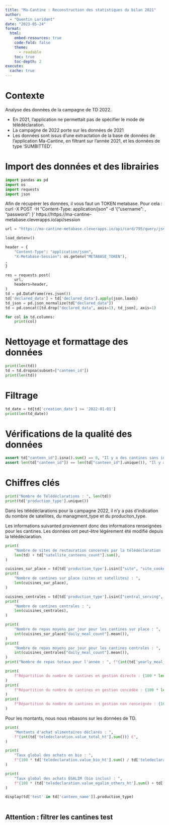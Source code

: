 ```yaml
---
title: "Ma-Cantine : Reconstruction des statistiques du bilan 2021"
author:
  - "Quentin Loridant"
date: "2023-05-24"
format:
  html:
    embed-resources: true
    code-fold: false
    theme:
      - readable
    toc: true
    toc-depth: 2
execute:
  cache: true
---
```


# Contexte
Analyse des données de la campagne de TD 2022.

* En 2021, l'application ne permettait pas de spécifier le mode de télédéclaration.  
* La campagne de 2022 porte sur les données de 2021  
* Les données sont issus d'une extractation de la base de données de l'application Ma-Cantine, en filtrant sur l'année 2021, et les données de type 'SUMBITTED'.


# Import des données et des librairies
```python
import pandas as pd
import os
import requests
import json

```

Afin de récupérer les données, il vous faut un TOKEN metabase. Pour cela :
curl -X POST -H "Content-Type: application/json" -d '{"username": <USERNAME>, "password": <PASSWORD>}' https://https://ma-cantine-metabase.cleverapps.io/api/session

```python
url = "https://ma-cantine-metabase.cleverapps.io/api/card/795/query/json"

load_dotenv()

header = {
    "Content-Type": "application/json",
    "X-Metabase-Session": os.getenv("METABASE_TOKEN"),
,
}

res = requests.post(
    url,
    headers=header,
)
td = pd.DataFrame(res.json())
td['declared_data'] = td['declared_data'].apply(json.loads)
td_json = pd.json_normalize(td["declared_data"])
td = pd.concat([td.drop("declared_data", axis=1), td_json], axis=1)

for col in td.columns:
    print(col)
```


# Nettoyage et formattage des données
```python
print(len(td))
td = td.dropna(subset=["canteen_id"])
print(len(td))
```

# Filtrage
```python
td_date = td[td['creation_date'] >= '2022-01-01']
print(len(td_date))
```

# Vérifications de la qualité des données
```python
assert td["canteen_id"].isna().sum() == 0, "Il y a des cantines sans identifiant"
assert len(td["canteen_id"]) == len(td["canteen_id"].unique()), "Il y a des doublons dans les cantines"
```

# Chiffres clés
```python
print("Nombre de Télédéclarations : ", len(td))
print(td['production_type'].unique())
```

Dans les télédéclarations pour la campagne 2022, il n'y a pas d'indication du nombre de satellites, du managment_type et du produciton_type. 

Les informations suivanted proviennent donc des informations renseignées pour les cantines. Les données ont peut-être légérement été modifié depuis la télédéclaration.

```python
print(
    "Nombre de sites de restauration concernés par la télédéclaration : ",
    len(td) + td["satellite_canteens_count"].sum(),
)
```

```python
cuisines_sur_place = td[td['production_type'].isin(["site", "site_cooked_elsewhere"])]
print(
    "Nombre de cantines sur place (sites et satellites) : ",
    len(cuisines_sur_place),
)
```

```python
cuisines_centrales = td[td['production_type'].isin(["central_serving", "central"])]
print(
    "Nombre de cantines centrales : ",
    len(cuisines_centrales),
)
```

```python
print(
    "Nombre de repas moyens par jour pour les cantines sur place : ",
    int(cuisines_sur_place["daily_meal_count"].mean()),
)
print(
    "Nombre de repas moyens par jour pour les cantines centrales : ",
    int(cuisines_centrales["daily_meal_count"].mean()),
)
print("Nombre de repas totaux pour l'année : ", f"{int(td['yearly_meal_count'].sum())}")
```

```python
print(
    f"Répartition du nombre de cantines en gestion directe : {100 * len(td[td.management_type == 'direct']) / len(td):.2f} %"
)
print(
    f"Répartition du nombre de cantines en gestion concédée : {100 * len(td[td.management_type == 'conceded']) / len(td):.2f} %"
)
print(
    f"Répartition du nombre de cantines en gestion non renseignée : {100 * len(td[~td.management_type.isin(['direct', 'conceded'])]) / len(td):.2f} %"
)
```

Pour les montants, nous nous rebasons sur les données de TD.
```python
print(
    "Montants d'achat alimentaires déclarés : ",
    f"{int(td['teledeclaration.value_total_ht'].sum())} €",
)
```

```python
print(
    "Taux global des achats en bio : ",
    f"{100 * td['teledeclaration.value_bio_ht'].sum() / td['teledeclaration.value_total_ht'].sum():.2f} %",
)
```

```python
print(
    "Taux global des achats EGALIM (bio inclus) : ",
    f"{100 * (td['teledeclaration.value_egalim_others_ht'].sum() + td['teledeclaration.value_externality_performance_ht'].sum() + td['teledeclaration.value_bio_ht'].sum()  + td['teledeclaration.value_sustainable_ht'].sum()) / td['teledeclaration.value_total_ht'].sum():.2f} %",
)
```

```python
display(td['test' in td['canteen_name']].production_type)
```

```python
```

## Attention : filtrer les cantines test